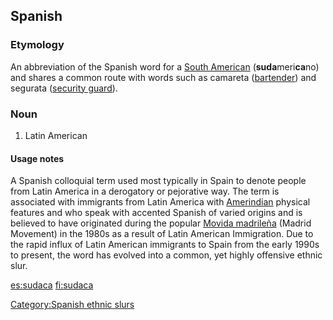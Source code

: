{{rfc|Definition should probably be split into Definition and Usage notes. Etymology too long? (Severely) Biased definition?}}

==Spanish==

===Etymology===
An abbreviation of the Spanish word for a [[South American]] ('''suda'''meri'''ca'''no) and shares a common route with words such as camareta ([[bartender]]) and segurata ([[security guard]]).

===Noun===
{{es-noun-mf}}

# {{context|offensive|derogatory|vulgar|slang|lang=es}} Latin American

====Usage notes====
A Spanish colloquial term used most typically in Spain to denote people from Latin America in a derogatory or pejorative way. The term is associated with immigrants from Latin America with [[Amerindian]] physical features and who speak with accented Spanish of varied origins and is believed to have originated during the popular [[Movida madrileña]] (Madrid Movement) in the 1980s as a result of Latin American Immigration. Due to the rapid influx of Latin American immigrants to Spain from the early 1990s to present, the word has evolved into a common, yet highly offensive ethnic slur. 

[[Category:Spanish ethnic slurs]] 

[[es:sudaca]]
[[fi:sudaca]]